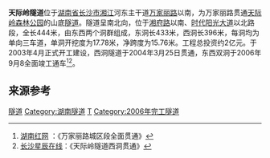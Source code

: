 '''天际岭隧道'''位于[[湖南省|湖南省]][[长沙市|长沙市]][[湘江|湘江]]河东主干道[[万家丽路|万家丽路]]以南，为万家丽路贯通[[天际岭森林公园|天际岭森林公园]]的山底[[隧道|隧道]]。隧道呈南北向，位于[[湘府路|湘府路]]以南、[[时代阳光大道|时代阳光大道]]以北路段，全长444米，由东西两个洞群组成，东洞长433米，西洞长396米，每洞均为单向三车道，单洞开挖度为17.78米，净跨度为15.76米。工程总投资约2亿元。于2003年4月正式开工建设，西洞隧道于2004年3月25日贯通，东西双洞于2006年9月8全面竣工通车<ref>[http://hn.rednet.cn/c/2007/11/14/1371464.htm 湖南红网] {{Wayback|url=http://hn.rednet.cn/c/2007/11/14/1371464.htm |date=20160304205538 }}：《万家丽路城区段全面贯通》</ref><ref>[http://www.changsha.cn/pic/hxmtjctp/t20040326_149060.htm 长沙星辰在线]{{dead link|date=2018年5月 |bot=InternetArchiveBot |fix-attempted=yes }}：《天际岭隧道西洞贯通》</ref>。

== 来源参考 ==
{{Reflist}}

{{隧道小作品}}
{{长沙基础设施建设}}

[[Category:长沙交通|隧道]]
[[Category:湖南隧道|Category:湖南隧道]]
[[Category:中国公路隧道|T]]
[[Category:2006年完工隧道|Category:2006年完工隧道]]